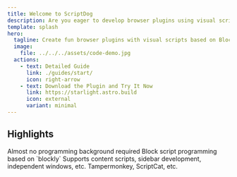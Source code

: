 ```yaml
---
title: Welcome to ScriptDog
description: Are you eager to develop browser plugins using visual scripts?
template: splash
hero:
  tagline: Create fun browser plugins with visual scripts based on Blockly!
  image:
    file: ../../../assets/code-demo.jpg
  actions:
    - text: Detailed Guide
      link: ./guides/start/
      icon: right-arrow
    - text: Download the Plugin and Try It Now
      link: https://starlight.astro.build
      icon: external
      variant: minimal
---
```



## Highlights

<CardGrid >
    <Card title="Easy to Start" icon="open-book">
        Almost no programming background required
    </Card>
    <Card title="Visual Scripts" icon="pencil">
        Block script programming based on `blockly`
    </Card>
    <Card title="Multiple Running Modes" icon="seti:happenings">
        Supports content scripts, sidebar development, independent windows, etc.
    </Card>
    <Card title="Compatible with Third-Party User Scripts" icon="external">
        Tampermonkey, ScriptCat, etc.
    </Card>
</CardGrid>
